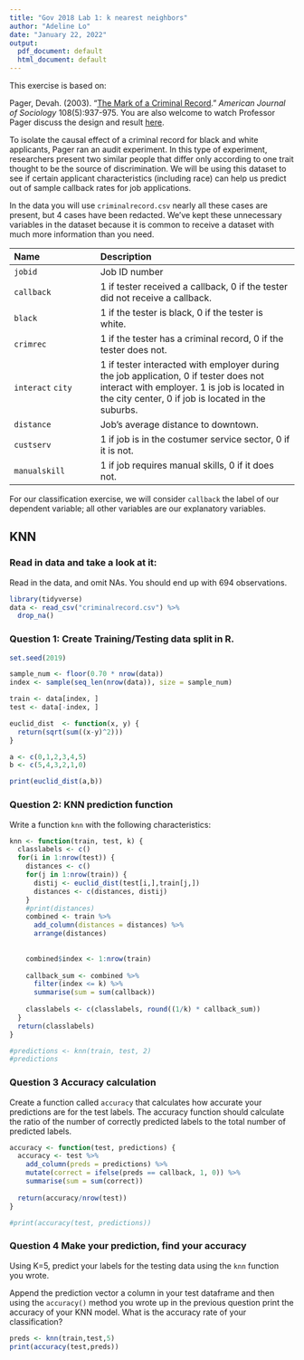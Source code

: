 ```yaml
---
title: "Gov 2018 Lab 1: k nearest neighbors"
author: "Adeline Lo"
date: "January 22, 2022"
output:
  pdf_document: default
  html_document: default
---
```


This exercise is based on: 

Pager, Devah. (2003). "[The Mark of a Criminal Record](https://doi.org/10.1086/374403)." *American Journal of Sociology* 108(5):937-975. You are also welcome to watch Professor Pager discuss the design and result [here](https://youtu.be/nUZqvsF_Wt0).

To isolate the causal effect of a criminal record for black and white applicants, Pager ran an audit experiment. In this type of experiment, researchers present two similar people that differ only according to one trait thought to be the source of discrimination. We will be using this dataset to see if certain applicant characteristics (including race) can help us predict out of sample callback rates for job applications.

In the data you will use `criminalrecord.csv` nearly all these cases are present, but 4 cases have been redacted. We’ve kept these unnecessary variables in the dataset because it is common to receive a dataset with much more information than you need.


------------------------------------------------------------------------------------------
Name                        Description
--------------------------- --------------------------------------------------------------
`jobid`                     Job ID number  

`callback`                  1 if tester received a callback, 0 if the tester did not receive a callback. 

`black`                     1 if the tester is black, 0 if the tester is white.

`crimrec`                   1 if the tester has a criminal record, 0 if the tester does not.

`interact`                  1 if tester interacted with employer during the job application, 0 if tester does not interact with employer.
`city`                      1 is job is located in the city center, 0 if job is located in the suburbs.

`distance`                  Job’s average distance to downtown.

`custserv`                  1 if job is in the costumer service sector, 0 if it is not.

`manualskill`               1 if job requires manual skills, 0 if it does not.

------------------------------------------------------------------------------------------
For our classification exercise, we will consider `callback` the label of our dependent variable; all other variables are our explanatory variables. 

## KNN

### Read in data and take a look at it:

Read in the data, and omit NAs. You should end up with 694 observations.

```r
library(tidyverse)
data <- read_csv("criminalrecord.csv") %>%
  drop_na()
```


### Question 1: Create Training/Testing data split in R. 

\begin{enumerate}
\item Set the seed to 2019.
\item Randomly sample 70\% of the data for training and set aside the remaining 30\% for testing.
\item Create a function that calculates the Euclidean distance between 2 points. As a reminder, the formula for Euclidean distance is:
\begin{equation}
d(x_{1},x_{2})=\sqrt{\sum_{p=0}^n (x_{1p}-x_{2p})^2}
\end{equation}
\end{enumerate}

```r
set.seed(2019)

sample_num <- floor(0.70 * nrow(data))
index <- sample(seq_len(nrow(data)), size = sample_num)

train <- data[index, ]
test <- data[-index, ]

euclid_dist  <- function(x, y) {
  return(sqrt(sum((x-y)^2)))
}

a <- c(0,1,2,3,4,5)
b <- c(5,4,3,2,1,0)

print(euclid_dist(a,b))
```


### Question 2: KNN prediction function

Write a function `knn` with the following characteristics:
\begin{itemize}
\item 3 arguments: test data, train data, and a value for k
\item Loops over all records of test and train data
\item Returns predicted class labels of test data
\end{itemize}

```r

knn <- function(train, test, k) {
  classlabels <- c()
  for(i in 1:nrow(test)) {
    distances <- c()
    for(j in 1:nrow(train)) {
      distij <- euclid_dist(test[i,],train[j,])
      distances <- c(distances, distij)
    }
    #print(distances)
    combined <- train %>% 
      add_column(distances = distances) %>%
      arrange(distances)
    
    
    combined$index <- 1:nrow(train)
    
    callback_sum <- combined %>%
      filter(index <= k) %>%
      summarise(sum = sum(callback))
  
    classlabels <- c(classlabels, round((1/k) * callback_sum))
  }
  return(classlabels)
}

#predictions <- knn(train, test, 2)
#predictions
```


### Question 3 Accuracy calculation

Create a function called `accuracy` that calculates how accurate your predictions are for the test labels. The accuracy function should calculate the ratio of the number of correctly predicted labels to the total number of predicted labels.


```r
accuracy <- function(test, predictions) {
  accuracy <- test %>% 
    add_column(preds = predictions) %>%
    mutate(correct = ifelse(preds == callback, 1, 0)) %>%
    summarise(sum = sum(correct))
  
  return(accuracy/nrow(test))
}

#print(accuracy(test, predictions))
```

### Question 4 Make your prediction, find your accuracy

Using K=5, predict your labels for the testing data using the `knn` function you wrote. 

Append the prediction vector a column in your test dataframe and then using the `accuracy()` method you wrote up in the previous question print the accuracy of your KNN model. What is the accuracy rate of your classification?

```r
preds <- knn(train,test,5)
print(accuracy(test,preds))
```


